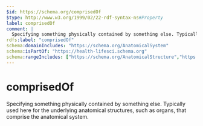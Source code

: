 ```yaml
---
$id: https://schema.org/comprisedOf
$type: http://www.w3.org/1999/02/22-rdf-syntax-ns#Property
label: comprisedOf
comment: |
  Specifying something physically contained by something else. Typically used here for the underlying anatomical structures, such as organs, that comprise the anatomical system.
rdfs:label: "comprisedOf"
schema:domainIncludes: "https://schema.org/AnatomicalSystem"
schema:isPartOf: "https://health-lifesci.schema.org"
schema:rangeIncludes: ["https://schema.org/AnatomicalStructure","https://schema.org/AnatomicalSystem"]
---
```


# comprisedOf

Specifying something physically contained by something else. Typically used here for the underlying anatomical structures, such as organs, that comprise the anatomical system.

